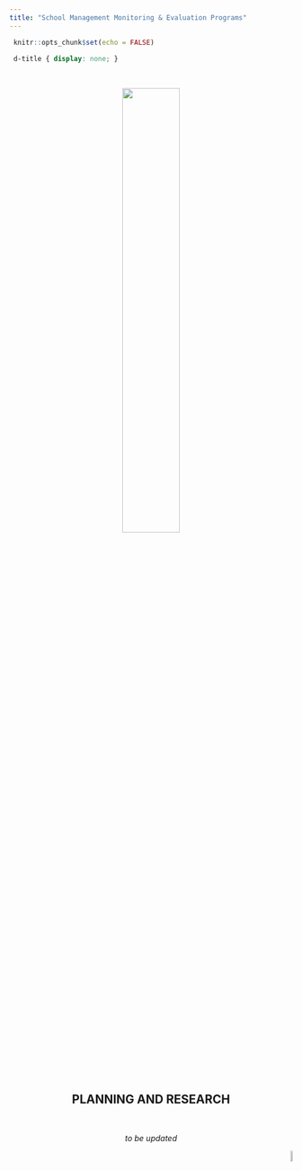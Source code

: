 ```yaml
---
title: "School Management Monitoring & Evaluation Programs"
---
```


```r
 knitr::opts_chunk$set(echo = FALSE) 
``` 

```css
 d-title { display: none; } 
```

<body>


<center>

&nbsp;
&nbsp;
&nbsp;

![](research.png){width=45%}



## **PLANNING AND RESEARCH**


</center>

&nbsp;
&nbsp;

<center>
*to be updated*
</center>

<p align="right">
<a href="#top">![](backtotop.png){width=7%}</a>
</p>




</body>

